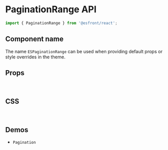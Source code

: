 
<Meta title="Components API/PaginationRange" />

# PaginationRange API

```js
import { PaginationRange } from '@esfront/react';
```

## Component name

The name `ESPaginationRange` can be used when providing default props or style overrides in the theme.

## Props

<TableInterface variant="props" name="PaginationRangeProps" />

<br />

## CSS

<TableInterface variant="css" name="PaginationRangeClasses" />

<br />

## Demos

<ul>
  <li>
    <LinkTo kind="components-pagination" story="demo">
      <code>Pagination</code>
    </LinkTo>
  </li>
</ul>
